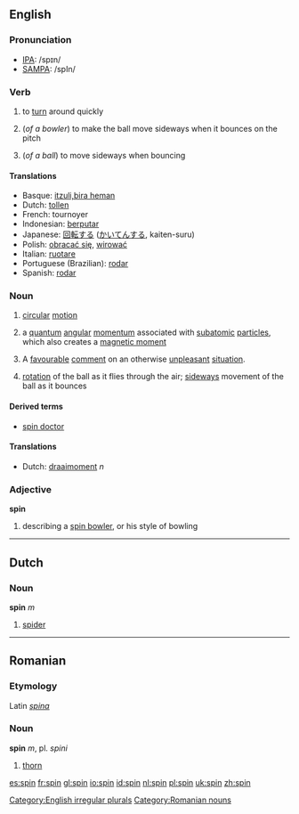 ==English==

=== Pronunciation ===
*[[w:IPA|IPA]]: /spɪn/
*[[w:SAMPA|SAMPA]]: /spIn/

=== Verb ===
[[Category:English irregular plurals]]
{{en-verb2|'''to spin'''|'''[[spins]]'''|'''[[spun]]'''|'''[[spun]]'''|'''[[spinning]]'''}}
# to [[turn]] around quickly
#{{cricket}} (''of a bowler'') to make the ball move sideways when it bounces on the pitch
#{{cricket}} (''of a ball'') to move sideways when bouncing

==== Translations ====
*Basque: [[itzuli,bira heman]]
*Dutch: [[tollen]]
*French: tournoyer
*Indonesian: [[putar|berputar]]
*Japanese: [[回転]]する ([[かいてん]]する, kaiten-suru)
*Polish: [[obracać się]], [[wirować]]
*Italian: [[ruotare]]
*Portuguese (Brazilian): [[rodar]]
*Spanish: [[rodar]]

=== Noun ===
{{en-noun|spin|spins}}

#[[circular]] [[motion]]
#{{Physics}} a [[quantum]] [[angular]] [[momentum]] associated with [[subatomic]] [[particle]]s, which also creates a [[magnetic moment]]
# A [[favourable]] [[comment]] on an otherwise [[unpleasant]] [[situation]].
#{{cricket}} [[rotation]] of the ball as it flies through the air; [[sideways]] movement of the ball as it bounces

====Derived terms====
*[[spin doctor]]

==== Translations ====
*Dutch: [[draaimoment]] ''n''

===Adjective===
'''spin'''
#{{cricket}} describing a [[spin bowler]], or his style of bowling

----

==Dutch==
=== Noun ===
'''spin''' ''m''

# [[spider]]

----

==Romanian==
===Etymology===
Latin ''[[spina]]''
===Noun===
'''spin''' ''m'', pl. ''spini''

# [[thorn]]

[[Category:Romanian nouns]]

[[es:spin]]
[[fr:spin]]
[[gl:spin]]
[[io:spin]]
[[id:spin]]
[[nl:spin]]
[[pl:spin]]
[[uk:spin]]
[[zh:spin]]